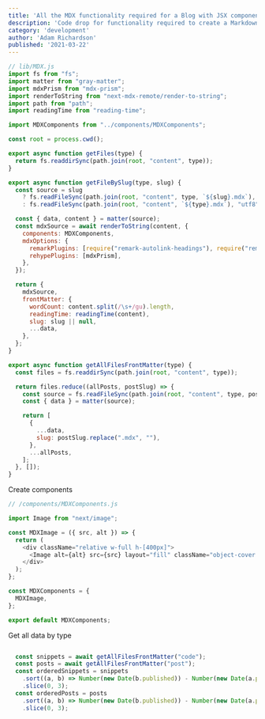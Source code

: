 ---
title: 'All the MDX functionality required for a Blog with JSX components.'
description: 'Code drop for functionality required to create a Markdown Blog with JSX components.'
category: 'development'
author: 'Adam Richardson'
published: '2021-03-22'
---

```js
// lib/MDX.js
import fs from "fs";
import matter from "gray-matter";
import mdxPrism from "mdx-prism";
import renderToString from "next-mdx-remote/render-to-string";
import path from "path";
import readingTime from "reading-time";

import MDXComponents from "../components/MDXComponents";

const root = process.cwd();

export async function getFiles(type) {
  return fs.readdirSync(path.join(root, "content", type));
}

export async function getFileBySlug(type, slug) {
  const source = slug
    ? fs.readFileSync(path.join(root, "content", type, `${slug}.mdx`), "utf8")
    : fs.readFileSync(path.join(root, "content", `${type}.mdx`), "utf8");

  const { data, content } = matter(source);
  const mdxSource = await renderToString(content, {
    components: MDXComponents,
    mdxOptions: {
      remarkPlugins: [require("remark-autolink-headings"), require("remark-slug")],
      rehypePlugins: [mdxPrism],
    },
  });

  return {
    mdxSource,
    frontMatter: {
      wordCount: content.split(/\s+/gu).length,
      readingTime: readingTime(content),
      slug: slug || null,
      ...data,
    },
  };
}

export async function getAllFilesFrontMatter(type) {
  const files = fs.readdirSync(path.join(root, "content", type));

  return files.reduce((allPosts, postSlug) => {
    const source = fs.readFileSync(path.join(root, "content", type, postSlug), "utf8");
    const { data } = matter(source);

    return [
      {
        ...data,
        slug: postSlug.replace(".mdx", ""),
      },
      ...allPosts,
    ];
  }, []);
}
```

Create components

```js
// /components/MDXComponents.js

import Image from "next/image";

const MDXImage = ({ src, alt }) => {
  return (
    <div className="relative w-full h-[400px]">
      <Image alt={alt} src={src} layout="fill" className="object-cover object-center" />
    </div>
  );
};

const MDXComponents = {
  MDXImage,
};

export default MDXComponents;
```

Get all data by type

```js

  const snippets = await getAllFilesFrontMatter("code");
  const posts = await getAllFilesFrontMatter("post");
  const orderedSnippets = snippets
    .sort((a, b) => Number(new Date(b.published)) - Number(new Date(a.published)))
    .slice(0, 3);
  const orderedPosts = posts
    .sort((a, b) => Number(new Date(b.published)) - Number(new Date(a.published)))
    .slice(0, 3);
```

